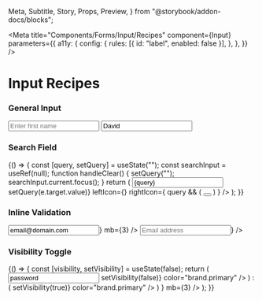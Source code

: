   Meta,
  Subtitle,
  Story,
  Props,
  Preview,
} from "@storybook/addon-docs/blocks";

<Meta
  title="Components/Forms/Input/Recipes"
  component={Input}
  parameters={{
    a11y: {
      config: {
        rules: [{ id: "label", enabled: false }],
      },
    },
  }}
/>

# Input Recipes

### General Input

<Preview>
  <Story name="general input">
    <Box>
      <Input placeholder="Enter first name" mb={3} />
      <Input placeholder="Enter first name" value="David" />
    </Box>
  </Story>
</Preview>

### Search Field

<Preview>
  <Story name="search field">
    {() => {
      const [query, setQuery] = useState("");
      const searchInput = useRef(null);
      function handleClear() {
        setQuery("");
        searchInput.current.focus();
      }
      return (
        <Input
          placeholder="Search"
          value={query}
          onChange={(e) => setQuery(e.target.value)}
          leftIcon={<Icons.Search aria-hidden />}
          rightIcon={
            query && (
              <Button variant="transparent" p={0} onClick={handleClear}>
                <Icons.Close title="clear" color="brand.primary" />
              </Button>
            )
          }
        />
      );
    }}
  </Story>
</Preview>

### Inline Validation

<Preview>
  <Story name="inline validation">
    <Box>
      <Input
        type="email"
        placeholder="Email address"
        value="email@domain.com"
        rightIcon={<Icons.CheckCircle aria-hidden color="ui.success" />}
        mb={3}
      />
      <Input
        placeholder="Email address"
        error
        rightIcon={<Icons.Error aria-hidden color="ui.error" />}
      />
    </Box>
  </Story>
</Preview>

### Visibility Toggle

<Preview>
  <Story name="visibility toggle">
    {() => {
      const [visibility, setVisibility] = useState(false);
      return (
        <Input
          type={visibility ? "password" : "text"}
          value="password"
          rightIcon={
            visibility ? (
              <Icons.Visibility
                title="toggle visibility"
                onClick={() => setVisibility(false)}
                color="brand.primary"
              />
            ) : (
              <Icons.VisibilityOff
                title="toggle visibility"
                onClick={() => setVisibility(true)}
                color="brand.primary"
              />
            )
          }
          mb={3}
        />
      );
    }}
  </Story>
</Preview>
